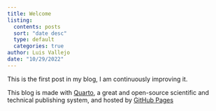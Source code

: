 ```yaml
---
title: Welcome
listing:
  contents: posts
  sort: "date desc"
  type: default
  categories: true
author: Luis Vallejo
date: "10/29/2022"
---
```

This is the first post in my blog, I am continuously improving it. 

This blog is made with [Quarto](https://quarto.org/), a great and open-source scientific and technical publishing system, and hosted by [GitHub Pages](https://pages.github.com/.)